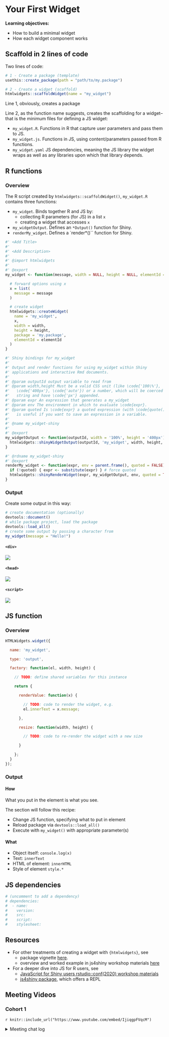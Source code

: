 # Your First Widget

**Learning objectives:**

- How to build a minimal widget
- How each widget component works

## Scaffold in 2 lines of code

Two lines of code:

```r
# 1 - Create a package (template)
usethis::create_package(path = "path/to/my.package")

# 2 - Create a widget (scaffold)
htmlwidgets::scaffoldWidget(name = "my_widget")
```

Line 1, obviously, creates a package

Line 2, as the function name suggests, creates the scaffolding for a widget--that is the minimum files for defining a JS widget:

- `my_widget.R`. Functions in R that capture user parameters and pass them to JS.
- `my_widget.js`. Functions in JS, using content/parameters passed from R functions.
- `my_widget.yaml` JS dependencies, meaning the JS library the widget wraps as well as any libraries upon which that library depends.

## R functions

### Overview

The R script created by `htmlwidgets::scaffoldWidget()`, `my_widget.R` contains three functions:

- `my_widget`. Binds together R and JS by:
  - collecting R parameters (for JS) in a list `x`
  - creating a widget that accesses `x`
- `my_widgetOutput`. Defines an `*Output()` function for Shiny.
- `renderMy_widget`. Defines a `render*()`` function for Shiny.

```r
#' <Add Title>
#'
#' <Add Description>
#'
#' @import htmlwidgets
#'
#' @export
my_widget <- function(message, width = NULL, height = NULL, elementId = NULL) {

  # forward options using x
  x = list(
    message = message
  )

  # create widget
  htmlwidgets::createWidget(
    name = 'my_widget',
    x,
    width = width,
    height = height,
    package = 'my.package',
    elementId = elementId
  )
}

#' Shiny bindings for my_widget
#'
#' Output and render functions for using my_widget within Shiny
#' applications and interactive Rmd documents.
#'
#' @param outputId output variable to read from
#' @param width,height Must be a valid CSS unit (like \code{'100\%'},
#'   \code{'400px'}, \code{'auto'}) or a number, which will be coerced to a
#'   string and have \code{'px'} appended.
#' @param expr An expression that generates a my_widget
#' @param env The environment in which to evaluate \code{expr}.
#' @param quoted Is \code{expr} a quoted expression (with \code{quote()})? This
#'   is useful if you want to save an expression in a variable.
#'
#' @name my_widget-shiny
#'
#' @export
my_widgetOutput <- function(outputId, width = '100%', height = '400px'){
  htmlwidgets::shinyWidgetOutput(outputId, 'my_widget', width, height, package = 'my.package')
}

#' @rdname my_widget-shiny
#' @export
renderMy_widget <- function(expr, env = parent.frame(), quoted = FALSE) {
  if (!quoted) { expr <- substitute(expr) } # force quoted
  htmlwidgets::shinyRenderWidget(expr, my_widgetOutput, env, quoted = TRUE)
}


```


### Output

Create some output in this way:

```r
# create documentation (optionally)
devtools::document()
# while package project, load the package
devtools::load_all()
# create some output by passing a character from
my_widget(message = "Hello!")
```

#### `<div>`

![](images/widget_div.png)

#### `<head>`

![](images/widget_head.png)

#### `<script>`

![](images/widget_script.png)

## JS function

### Overview

```js
HTMLWidgets.widget({

  name: 'my_widget',

  type: 'output',

  factory: function(el, width, height) {

    // TODO: define shared variables for this instance

    return {

      renderValue: function(x) {

        // TODO: code to render the widget, e.g.
        el.innerText = x.message;

      },

      resize: function(width, height) {

        // TODO: code to re-render the widget with a new size

      }

    };
  }
});

```

### Output

#### How

What you put in the element is what you see.

The section will follow this recipe:

- Change JS function, specifying what to put in element
- Reload package via `devtools::load_all()`
- Execute with `my_widget()` with appropriate parameter(s)

#### What

- Object itself: `console.log(x)`
- Text: `innerText`
- HTML of element: `innerHTML`
- Style of element `style.*`

## JS dependencies

```r
# (uncomment to add a dependency)
# dependencies:
#  - name:
#    version:
#    src:
#    script:
#    stylesheet:

```

## Resources

- For other treatments of creating a widget with `{htmlwidgets}`, see
  - package vignette [here](https://www.htmlwidgets.org/develop_intro.html).
  - overview and worked example in js4shiny workshop materials [here](https://js4shiny.com/slides/htmlwidgets.html#1)
- For a deeper dive into JS for R users, see
  - [JavaScript for Shiny users rstudio::conf(2020) workshop materials](https://js4shiny.com/)
  - [js4shiny package](https://pkg.js4shiny.com/), which offers a REPL

## Meeting Videos

### Cohort 1

`r knitr::include_url("https://www.youtube.com/embed/IjiqgpFVqcM")`

<details>
<summary> Meeting chat log </summary>

```
00:11:46	russ:	Hi everyone
00:15:33	russ:	We're having a live demo
00:53:14	russ:	Ah. There's a neat step-through example in the shiny tutorials here: https://shiny.rstudio.com/articles/js-build-widget.html
00:53:52	russ:	In the shiny server side, you do `renderMyWidget(MyWidget(data))`
01:02:56	russ:	Ah! The "data-for" attribute seems to be a htmlwidgets-specific thing. If you look in the source code for htmlwidgets.js , how it is handled is described in there
01:08:19	russ:	There's also a nice chapter about htmlwidgets in the Rmarkdown guide: https://bookdown.org/yihui/rmarkdown/html-widgets.html
01:13:24	LUCIO ENRIQUE CORNEJO RAM REZ:	thanks everyone, bye
01:13:29	russ:	THanks everyone
```
</details>
